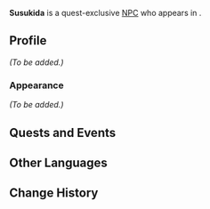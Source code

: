 {{Meta
<!-- Remove this template after adding the missing info -->
|missing_NPC_profile  = yes
}}
{{Character Infobox
|type             = Quest NPC
|image            = NPC Susukida.png
|realname         = <!-- Optional, if different from in-game name -->
|deceased         = <!-- Past (for deceased prior to events of the game) or free response -->
|region           = Inazuma
|location         = Inazuma
|affiliation      = 
|title2           = Enraged Susukida

|ancestry         = <!-- Clan/family -->
|father           = 
|mother           = 
|spouse           = 
|sibling          = 
|child            = 
|relative         = 

|voiceEN          = 
|voiceCN          = 
|voiceJP          = 
|voiceKR          = 
}}
'''Susukida''' is a quest-exclusive [[NPC]] who appears in {{Quest|Dream Eater's Melancholia}}.
<!--
==Location==
{{subst:#tag:gallery|
NPC Location {{subst:#titleparts:{{subst:PAGENAME}}}}.png{{subst:!}}{{subst:#titleparts:{{subst:PAGENAME}}}}'s location
NPC Location {{subst:#titleparts:{{subst:PAGENAME}}}} Context.png{{subst:!}}Additional context
}}
-->
==Profile==
<!--Detailed story/lore information goes here.-->
''(To be added.)''

===Appearance===
<!--Keep appearance section short and concise. Limit to 2 paragraphs with 3-4 sentences each.-->
''(To be added.)''

==Quests and Events==
{{Quests and Events}}

==Other Languages==
{{Other Languages|default_hidden=1
|en      = Susukida
|zhs     = 薄田
|zhs_rm  = Bótián
|zht     = 薄田
|zht_rm  = Bótián
|ja      = 薄田
|ja_rm   = Susukida
|ko      = 스스키다
|es      = Susukida
|fr      = Susukida
|ru      = Сусукида
|th      = Susukida
|vi      = Susukida
|de      = Susukida
|id      = Susukida
|pt      = Susukida
|tr      = Susukida
|it      = Susukida
}}

==Change History==
{{Change History|5.4}}
<!--
==References==
{{Reflist}}
-->